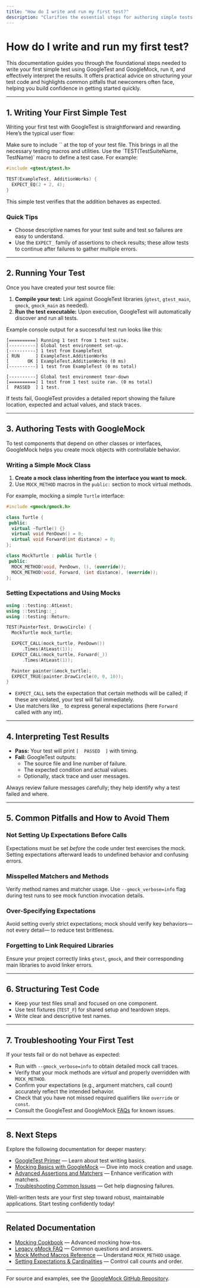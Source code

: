 ```yaml
---
title: "How do I write and run my first test?"
description: "Clarifies the essential steps for authoring simple tests, running them, and interpreting the results. Highlights tips for structuring your test code and common pitfalls that new users often face."
---
```


# How do I write and run my first test?

This documentation guides you through the foundational steps needed to write your first simple test using GoogleTest and GoogleMock, run it, and effectively interpret the results. It offers practical advice on structuring your test code and highlights common pitfalls that newcomers often face, helping you build confidence in getting started quickly.

---

## 1. Writing Your First Simple Test

Writing your first test with GoogleTest is straightforward and rewarding. Here’s the typical user flow:

<Steps>
<Step title="Include the GoogleTest Header">
Make sure to include `<gtest/gtest.h>` at the top of your test file. This brings in all the necessary testing macros and utilities.
</Step>
<Step title="Write a Test Using the TEST Macro">
Use the `TEST(TestSuiteName, TestName)` macro to define a test case. For example:

```cpp
#include <gtest/gtest.h>

TEST(ExampleTest, AdditionWorks) {
  EXPECT_EQ(2 + 2, 4);
}
```

This simple test verifies that the addition behaves as expected.
</Step>
</Steps>

### Quick Tips

- Choose descriptive names for your test suite and test so failures are easy to understand.
- Use the `EXPECT_` family of assertions to check results; these allow tests to continue after failures to gather multiple errors.

---

## 2. Running Your Test

Once you have created your test source file:

1. **Compile your test:** Link against GoogleTest libraries (`gtest`, `gtest_main`, `gmock`, `gmock_main` as needed).
2. **Run the test executable:** Upon execution, GoogleTest will automatically discover and run all tests.

Example console output for a successful test run looks like this:

```
[==========] Running 1 test from 1 test suite.
[----------] Global test environment set-up.
[----------] 1 test from ExampleTest
[ RUN      ] ExampleTest.AdditionWorks
[       OK ] ExampleTest.AdditionWorks (0 ms)
[----------] 1 test from ExampleTest (0 ms total)

[----------] Global test environment tear-down
[==========] 1 test from 1 test suite ran. (0 ms total)
[  PASSED  ] 1 test.
```

If tests fail, GoogleTest provides a detailed report showing the failure location, expected and actual values, and stack traces.

---

## 3. Authoring Tests with GoogleMock

To test components that depend on other classes or interfaces, GoogleMock helps you create mock objects with controllable behavior.

### Writing a Simple Mock Class

1. **Create a mock class inheriting from the interface you want to mock.**
2. Use `MOCK_METHOD` macros in the `public:` section to mock virtual methods.

For example, mocking a simple `Turtle` interface:

```cpp
#include <gmock/gmock.h>

class Turtle {
 public:
  virtual ~Turtle() {}
  virtual void PenDown() = 0;
  virtual void Forward(int distance) = 0;
};

class MockTurtle : public Turtle {
 public:
  MOCK_METHOD(void, PenDown, (), (override));
  MOCK_METHOD(void, Forward, (int distance), (override));
};
```

### Setting Expectations and Using Mocks

```cpp
using ::testing::AtLeast;
using ::testing::_;
using ::testing::Return;

TEST(PainterTest, DrawsCircle) {
  MockTurtle mock_turtle;

  EXPECT_CALL(mock_turtle, PenDown())
      .Times(AtLeast(1));
  EXPECT_CALL(mock_turtle, Forward(_))
      .Times(AtLeast(1));

  Painter painter(&mock_turtle);
  EXPECT_TRUE(painter.DrawCircle(0, 0, 10));
}
```

- `EXPECT_CALL` sets the expectation that certain methods will be called; if these are violated, your test will fail immediately.
- Use matchers like `_` to express general expectations (here `Forward` called with any int).

---

## 4. Interpreting Test Results

- **Pass:** Your test will print `[  PASSED  ]` with timing.
- **Fail:** GoogleTest outputs:
  - The source file and line number of failure.
  - The expected condition and actual values.
  - Optionally, stack trace and user messages.

Always review failure messages carefully; they help identify why a test failed and where.

---

## 5. Common Pitfalls and How to Avoid Them

### Not Setting Up Expectations Before Calls

Expectations must be set *before* the code under test exercises the mock. Setting expectations afterward leads to undefined behavior and confusing errors.

### Misspelled Matchers and Methods

Verify method names and matcher usage. Use `--gmock_verbose=info` flag during test runs to see mock function invocation details.

### Over-Specifying Expectations

Avoid setting overly strict expectations; mock should verify key behaviors—not every detail— to reduce test brittleness.

### Forgetting to Link Required Libraries

Ensure your project correctly links `gtest`, `gmock`, and their corresponding main libraries to avoid linker errors.

---

## 6. Structuring Test Code

- Keep your test files small and focused on one component.
- Use test fixtures (`TEST_F`) for shared setup and teardown steps.
- Write clear and descriptive test names.

---

## 7. Troubleshooting Your First Test

If your tests fail or do not behave as expected:

- Run with `--gmock_verbose=info` to obtain detailed mock call traces.
- Verify that your mock methods are *virtual* and properly overridden with `MOCK_METHOD`.
- Confirm your expectations (e.g., argument matchers, call count) accurately reflect the intended behavior.
- Check that you have not missed required qualifiers like `override` or `const`.
- Consult the GoogleTest and GoogleMock [FAQs](https://google.github.io/googletest/gmock_faq.html) for known issues.

---

## 8. Next Steps

Explore the following documentation for deeper mastery:

- [GoogleTest Primer](../docs/primer.md) — Learn about test writing basics.
- [Mocking Basics with GoogleMock](../guides/core-workflows/mocking-basics.md) — Dive into mock creation and usage.
- [Advanced Assertions and Matchers](../guides/core-workflows/advanced-assertions-matchers.md) — Enhance verification with matchers.
- [Troubleshooting Common Issues](../../getting-started/troubleshooting-validation/common-issues.md) — Get help diagnosing failures.

Well-written tests are your first step toward robust, maintainable applications. Start testing confidently today!

---

## Related Documentation

- [Mocking Cookbook](../docs/gmock_cook_book.md) — Advanced mocking how-tos.
- [Legacy gMock FAQ](../docs/gmock_faq.md) — Common questions and answers.
- [Mock Method Macros Reference](../api-reference/mocking/mock-methods.md) — Understand `MOCK_METHOD` usage.
- [Setting Expectations & Cardinalities](../api-reference/mocking/expectations.md) — Control call counts and order.

---

For source and examples, see the [GoogleMock GitHub Repository](https://github.com/google/googletest/tree/main/googlemock).



